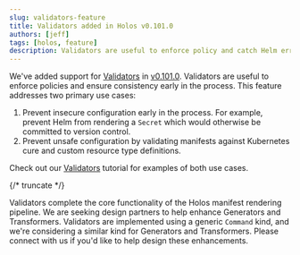 ```yaml
---
slug: validators-feature
title: Validators added in Holos v0.101.0
authors: [jeff]
tags: [holos, feature]
description: Validators are useful to enforce policy and catch Helm errors.
---
```



We've added support for [Validators] in [v0.101.0].  Validators are useful to
enforce policies and ensure consistency early in the process.  This feature
addresses two primary use cases:

1. Prevent insecure configuration early in the process.  For example, prevent
Helm from rendering a `Secret` which would otherwise be committed to version control.
2. Prevent unsafe configuration by validating manifests against Kubernetes cure
and custom resource type definitions.

Check out our [Validators] tutorial for examples of both use cases.

[Validators]: https://holos.run/docs/v1alpha5/tutorial/validators/
[v0.101.0]: https://github.com/holos-run/holos/releases/tag/v0.101.0

{/* truncate */}

<RenderingOverview />

Validators complete the core functionality of the Holos manifest rendering
pipeline.  We are seeking design partners to help enhance Generators and
Transformers.  Validators are implemented using a generic `Command` kind, and
we're considering a similar kind for Generators and Transformers.  Please
connect with us if you'd like to help design these enhancements.


[Validators]: https://holos.run/docs/v1alpha5/tutorial/validators/
[v0.101.0]: https://github.com/holos-run/holos/releases/tag/v0.101.0
